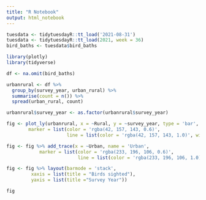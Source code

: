 ```yaml
---
title: "R Notebook"
output: html_notebook
---
```


```r
tuesdata <- tidytuesdayR::tt_load('2021-08-31')
tuesdata <- tidytuesdayR::tt_load(2021, week = 36)
bird_baths <- tuesdata$bird_baths
```


```r
library(plotly)
library(tidyverse)

df <- na.omit(bird_baths)
```
```r
urbanrural <- df %>%
  group_by(survey_year, urban_rural) %>%
  summarise(count = n()) %>%
  spread(urban_rural, count)

urbanrural$survey_year <- as.factor(urbanrural$survey_year)

fig <- plot_ly(urbanrural, x = ~Rural, y = ~survey_year, type = 'bar', orientation = 'h', name = 'Rural',
        marker = list(color = 'rgba(42, 157, 143, 0.6)',
                      line = list(color = 'rgba(42, 157, 143, 1.0)', width = 3)))

fig <- fig %>% add_trace(x = ~Urban, name = 'Urban',
            marker = list(color = 'rgba(233, 196, 106, 0.6)',
                          line = list(color = 'rgba(233, 196, 106, 1.0)', width = 3)))

fig <- fig %>% layout(barmode = 'stack',
         xaxis = list(title = "Birds sighted"),
         yaxis = list(title ="Survey Year"))

fig

```


